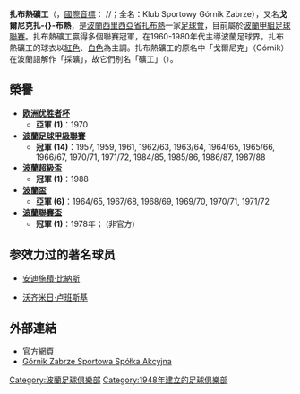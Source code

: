 {{noteTA
|G1=Football|G2=UEFA
|1=zh-hans:扎布热矿工;zh-hant:扎布熱礦工;zh-hk:薩比利斯
}}
{{Football club infobox
| clubname   = 薩比利斯<br />''Górnik Zabrze''
| image      = 
| fullname   = Górnik Zabrze<br />Sportowa Spółka Akcyjna
| nickname   = Górnicy（礦工）
| founded    = 1948年
| ground     = {{link-en|埃內斯特·波爾體育場|Ernest Pohl Stadium}}
| city       = [[扎布热|扎布热]]
| capacity   = 10,000<br />（擴建至32,000）
| chairman   = Artur Jankowski
| manager    = Adam Nawałka
| league     = [[波蘭足球甲級聯賽|波蘭足球甲級聯賽]]
| season     = 2021–22
| position   = 波蘭甲，第 8 位
| pattern_b1=_whiteshoulders|pattern_ra1=
| leftarm1=FFFFFF|body1=FF0000|rightarm1=FFFFFF|shorts1=FF0000|socks1=FFFFFF
| pattern_la2=|pattern_b2=_whiteshoulders|pattern_ra2=
| leftarm2=FFFFFF|body2=0000FF|rightarm2=FFFFFF|shorts2=0000FF|socks2=0000FF
}}
'''扎布熱礦工'''（{{lang-pl|Górnik Zabrze}}，[[國際音標|國際音標]]： /{{ipa|ˈgurnik ˈzabʐɛ}}/；全名：Klub Sportowy Górnik Zabrze），又名'''戈爾尼克扎-{}-布熱'''，是[[波蘭|波蘭]][[西里西亞省|西里西亞省]][[扎布熱|扎布熱]]一家[[足球會|足球會]]，目前屬於[[波蘭甲組足球聯賽|波蘭甲組足球聯賽]]。扎布熱礦工贏得多個聯賽冠軍，在1960-1980年代主導波蘭足球界。扎布熱礦工的球衣以[[紅色|紅色]]、[[白色|白色]]為主調。扎布熱礦工的原名中「戈爾尼克」（Górnik）在波蘭語解作「採礦」，故它們別名「礦工」（{{lang-pl|Górnicy}}）。

== 榮譽 ==
* '''[[欧洲优胜者杯|欧洲优胜者杯]]'''
** '''亞軍 (1)'''：1970
* '''[[波蘭足球甲級聯賽|波蘭足球甲級聯賽]]'''
** '''冠軍 (14)'''：1957, 1959, 1961, 1962/63, 1963/64, 1964/65, 1965/66, 1966/67, 1970/71, 1971/72, 1984/85, 1985/86, 1986/87, 1987/88
* '''[[波蘭超級盃|波蘭超級盃]]'''
** '''冠軍 (1)'''：1988
* '''[[波蘭盃|波蘭盃]]'''
** '''亞軍 (6)'''：1964/65, 1967/68, 1968/69, 1969/70, 1970/71, 1971/72
* '''[[波蘭聯賽盃|波蘭聯賽盃]]'''
** '''冠軍 (1)'''：1978年； (非官方)

== 参效力过的著名球员 ==

* {{flagicon|Poland}} [[安迪施積·比納斯|安迪施積·比納斯]]
* {{flagicon|Poland}} [[沃齐米日·卢班斯基|沃齐米日·卢班斯基]]

== 外部連結 ==
* [http://www.gornikzabrze.pl 官方網頁] {{Wayback|url=http://www.gornikzabrze.pl/ |date=20201005024124 }}
* [http://www.90minut.pl/skarb.php?id_klub=101&id_sezon=81 Górnik Zabrze Sportowa Spółka Akcyjna] {{Wayback|url=http://www.90minut.pl/skarb.php?id_klub=101&id_sezon=81 |date=20121218233232 }}

{{DEFAULTSORT:Gornik Zabrze}}
[[Category:波蘭足球俱樂部|Category:波蘭足球俱樂部]]
[[Category:1948年建立的足球俱樂部|Category:1948年建立的足球俱樂部]]